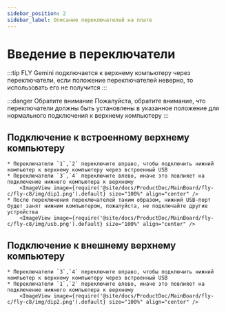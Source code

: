 ```yaml
---
sidebar_position: 2
sidebar_label: Описание переключателей на плате
---
```





# Введение в переключатели

:::tip
FLY Gemini подключается к верхнему компьютеру через переключатели, если положение переключателей неверно, то использовать его не получится
:::

:::danger Обратите внимание
Пожалуйста, обратите внимание, что переключатели должны быть установлены в указанное положение для нормального подключения к верхнему компьютеру
:::

## Подключение к встроенному верхнему компьютеру

    * Переключатели `1`,`2` переключите вправо, чтобы подключить нижний компьютер к верхнему компьютеру через встроенный USB
    * Переключатели `3`,`4` переключите влево, иначе это повлияет на подключение нижнего компьютера к верхнему
        <ImageView image={require('@site/docs/ProductDoc/MainBoard/fly-c/fly-c8/img/dip1.png').default} size="100%" align="center" />
    * После переключения переключателей таким образом, нижний USB-порт будет занят нижним компьютером, пожалуйста, не подключайте другие устройства
        <ImageView image={require('@site/docs/ProductDoc/MainBoard/fly-c/fly-c8/img/usb.png').default} size="100%" align="center" />


## Подключение к внешнему верхнему компьютеру

    * Переключатели `3`,`4` переключите вправо, чтобы подключить нижний компьютер к верхнему компьютеру через встроенный USB
    * Переключатели `1`,`2` переключите влево, иначе это повлияет на подключение нижнего компьютера к верхнему
        <ImageView image={require('@site/docs/ProductDoc/MainBoard/fly-c/fly-c8/img/dip2.png').default} size="100%" align="center" />


